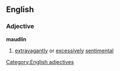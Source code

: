 ==English==
===Adjective===
'''maudlin'''
#[[extravagantly]] or [[excessively]] [[sentimental]]
[[Category:English adjectives]]